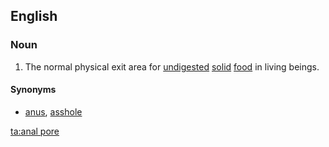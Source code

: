 ==English==

===Noun===
{{en-noun}}

# {{lb|en|biology}} The normal physical exit area for [[undigested]] [[solid]] [[food]] in living beings.

====Synonyms====
* [[anus]], {{qualifier|vulgar, not in the context of biology}} [[asshole]]

[[ta:anal pore]]